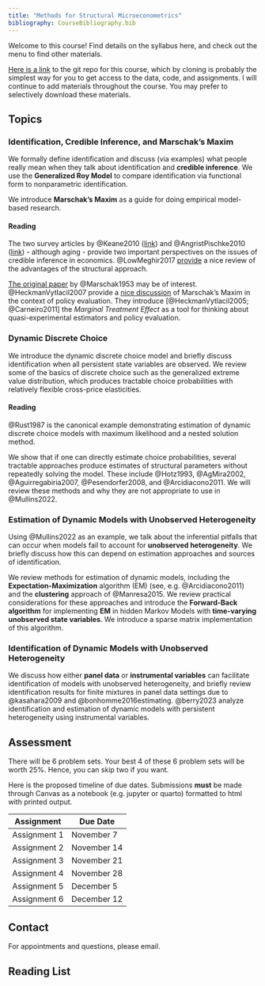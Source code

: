 ```yaml
---
title: "Methods for Structural Microeconometrics"
bibliography: CourseBibliography.bib
---
```


Welcome to this course! Find details on the syllabus here, and check out the menu to find other materials.

[Here is a link](https://github.com/josephmullins/structural-methods) to the git repo for this course, which by cloning is probably the simplest way for you to get access to the data, code, and assignments. I will continue to add materials throughout the course. You may prefer to selectively download these materials.

## Topics

### Identification, Credible Inference, and Marschak's Maxim

We formally define identification and discuss (via examples) what people really mean when they talk about identification and **credible inference**. We use the **Generalized Roy Model** to compare identification via functional form to nonparametric identification.

We introduce **Marschak's Maxim** as a guide for doing empirical model-based research.

#### Reading

The two survey articles by @Keane2010 ([link](/papers/KeaneJEP2010.pdf)) and @AngristPischke2010 ([link](/papers/TheCredibilityRevolutionInEmpiricalEconomics_AngristPischke_JEP_2010.pdf)) -  although aging - provide two important perspectives on the issues of credible inference in economics. @LowMeghir2017 [provide](/papers/TheUseOfStructuralModelsInEconometrics_LowMeghir_JEP_2017.pdf) a nice review of the advantages of the structural approach.

[The original paper](/papers/Marschak1953.pdf) by @Marschak1953 may be of interest. @HeckmanVytlacil2007 provide a [nice discussion](/papers/HeckmanVytlacilHandbook2007.pdf) of Marschak's Maxim in the context of policy evaluation. They introduce [@HeckmanVytlacil2005; @Carneiro2011] the *Marginal Treatment Effect* as a tool for thinking about quasi-experimental estimators and policy evaluation.

### Dynamic Discrete Choice

We introduce the dynamic discrete choice model and briefly discuss identification when all persistent state variables are observed. We review some of the basics of discrete choice such as the generalized extreme value distribution, which produces tractable choice probabilities with relatively flexible cross-price elasticities.

#### Reading

@Rust1987 is the canonical example demonstrating estimation of dynamic discrete choice models with maximum likelihood and a nested solution method. 

We show that if one can directly estimate choice probabilities, several tractable approaches produce estimates of structural parameters without repeatedly solving the model. These include @Hotz1993, @AgMira2002, @Aguirregabiria2007, @Pesendorfer2008, and @Arcidiacono2011. We will review these methods and why they are not appropriate to use in @Mullins2022.

### Estimation of Dynamic Models with Unobserved Heterogeneity

Using @Mullins2022 as an example, we talk about the inferential pitfalls that can occur when models fail to account for **unobserved heterogeneity**. We briefly discuss how this can depend on estimation approaches and sources of identification.

We review methods for estimation of dynamic models, including the **Expectation-Maximization** algorithm (EM) (see, e.g. @Arcidiacono2011) and the **clustering** approach of @Manresa2015. We review practical considerations for these approaches and introduce the **Forward-Back algorithm** for implementing **EM** in hidden Markov Models with **time-varying unobserved state variables**. We introduce a sparse matrix implementation of this algorithm.


### Identification of Dynamic Models with Unobserved Heterogeneity

We discuss how either **panel data** or **instrumental variables** can facilitate identification of models with unobserved heterogeneity, and briefly review identification results for finite mixtures in panel data settings due to @kasahara2009 and @bonhomme2016estimating. @berry2023 analyze identification and estimation of dynamic models with persistent heterogeneity using instrumental variables.

## Assessment

There will be 6 problem sets. Your best 4 of these 6 problem sets will be worth 25%. Hence, you can skip two if you want. 

Here is the proposed timeline of due dates. Submissions **must** be made through Canvas as a notebook (e.g. jupyter or quarto) formatted to html with printed output. 

| Assignment | Due Date |
| ---------- | -------- |
| Assignment 1 | November 7 |
| Assignment 2 | November 14 | 
| Assignment 3 | November 21 | 
| Assignment 4 | November 28 | 
| Assignment 5 | December 5 | 
| Assignment 6 | December 12 | 

## Contact

For appointments and questions, please email.

## Reading List
